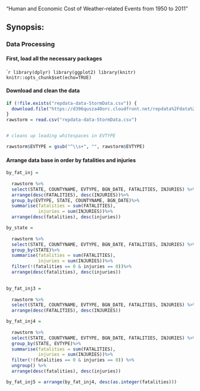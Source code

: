 "Human and Economic Cost of Weather-related Events from 1950 to 2011"

## Synopsis:

#### 

### Data Processing

#### First, load all the necessary packages
````r
library(dplyr)
library(ggplot2)
library(knitr)
knitr::opts_chunk$set(echo=TRUE)
```

#### Download and clean the data

```r

if (!file.exists("repdata-data-StormData.csv")) {
  download.file("https://d396qusza40orc.cloudfront.net/repdata%2Fdata%2FStormData.csv.bz2", rawstorm = "")
}
rawstorm = read.csv("repdata-data-StormData.csv")


# cleans up leading whitespaces in EVTYPE

rawstorm$EVTYPE = gsub("^\\s+", "", rawstorm$EVTYPE)
```

#### Arrange data base in order by fatalities and injuries
```r

by_fat_inj = 
  
  rawstorm %>%
  select(STATE, COUNTYNAME, EVTYPE, BGN_DATE, FATALITIES, INJURIES) %>%
  arrange(desc(FATALITIES), desc(INJURIES))%>%
  group_by(EVTYPE, STATE, COUNTYNAME, BGN_DATE)%>%
  summarise(fatalities = sum(FATALITIES),
            injuries = sum(INJURIES))%>%
  arrange(desc(fatalities), desc(injuries))

by_state = 
  
  rawstorm %>%
  select(STATE, COUNTYNAME, EVTYPE, BGN_DATE, FATALITIES, INJURIES) %>%
  group_by(STATE)%>%
  summarise(fatalities = sum(FATALITIES),
            injuries = sum(INJURIES))%>%
  filter(!(fatalities == 0 & injuries == 0))%>%
  arrange(desc(fatalities), desc(injuries))
  

by_fat_inj3 = 
  
  rawstorm %>%
  select(STATE, COUNTYNAME, EVTYPE, BGN_DATE, FATALITIES, INJURIES) %>%
  arrange(desc(FATALITIES), desc(INJURIES))

by_fat_inj4 = 
  
  rawstorm %>%
  select(STATE, COUNTYNAME, EVTYPE, BGN_DATE, FATALITIES, INJURIES) %>%
  group_by(STATE, EVTYPE)%>%
  summarise(fatalities = sum(FATALITIES),
            injuries = sum(INJURIES))%>%
  filter(!(fatalities == 0 & injuries == 0)) %>%
  ungroup() %>%
  arrange(desc(fatalities), desc(injuries))

by_fat_inj5 = arrange(by_fat_inj4, desc(as.integer(fatalities)))


```